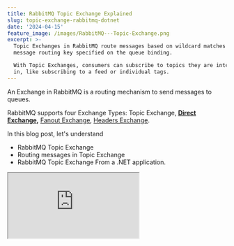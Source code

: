```yaml
---
title: RabbitMQ Topic Exchange Explained
slug: topic-exchange-rabbitmq-dotnet
date: '2024-04-15'
feature_image: /images/RabbitMQ---Topic-Exchange.png
excerpt: >-
  Topic Exchanges in RabbitMQ route messages based on wildcard matches on the
  message routing key specified on the queue binding.

  With Topic Exchanges, consumers can subscribe to topics they are interested
  in, like subscribing to a feed or individual tags.
---
```

An Exchange in RabbitMQ is a routing mechanism to send messages to queues.

RabbitMQ supports four Exchange Types: Topic Exchange, [**Direct Exchange**](/blog/direct-exchange-rabbitmq-dotnet/)**,** [Fanout Exchange](/blog/fanout-exchange-rabbitmq-dotnet/), [Headers Exchange](/blog/headers-exchange-rabbitmq-dotnet/).

In this blog post, let's understand

-   RabbitMQ Topic Exchange
-   Routing messages in Topic Exchange
-   RabbitMQ Topic Exchange From a .NET application.

<iframe src="https://www.youtube.com/embed/bX0wmezRomI?feature=oembed" />

I use [Amazon MQ](https://aws.amazon.com/amazon-mq/?ref=rahulpnath.com), a managed message broker service that supports ActiveMQ and RabbitMQ engine types, to host my RabbitMQ instance. However, you can use [one of the various options that RabbitMQ provides](https://www.rabbitmq.com/download.html?ref=rahulpnath.com) to host your instance,

_This article is sponsored by AWS and is part of my_ [_RabbitMQ Series_](/blog/tag/rabbitmq/)_._

## What is a RabbitMQ Topic Exchange?

Topic Exchanges in RabbitMQ route messages based on wildcard matches on the message routing key specified on the queue binding.

With Topic Exchanges, consumers can subscribe to topics they are interested in, like subscribing to a feed or individual tags.

Messages matching the criteria are sent to the appropriate queue.

> _If no bindings use wildcards, a Topic Exchange behaves like a Direct Exchange and you are better off using that._

## Message Routing in RabbitMQ Topic Exchange

Topic exchanges route messages to one or many queues based on matching between a message routing key and the pattern on the Exchange binding key.

You can use wildcards when specifying a Binding key, and all messages with a routing key matching the wildcard are considered matches.

![](/images/image-4.png)

The message routing key in a Topic Exchange is usually a list of words delimited by dots. This makes it easy to use wildcards to filter messages. e.g. _color.orange, aus.nsw.syd, stock.usd.nyse_ etc

### Binding Wildcards in Topic Exchange

When specifying the binding key, you can use two wildcard formats.

-   \# (Hash) → Matches zero or more words
-   \* (Star) → Match one word

For example let's say we have messages sent to the queue for a Weather API application. The routing key takes the format of _country.state.city_ codes (_aus.nsw.syd_).

If a consumer is interested in all messages for the NSW state in Australia, it can specify the binding with key _aus.nsw.\*._ This sends all messages with 'aus.nsw' to that.

Similarly, if a consumer is interested in all messages on Australia, it can specify '_aus.#_', which matches any message that starts with the aus. prefix.

## RabbitMQ Topic Exchange From .NET

We will use a NuGet package, [RabbitMQ.Client](https://www.nuget.org/packages/RabbitMQ.Client?ref=rahulpnath.com), to connect and send/receive messages from RabbitMQ.

If you are new to building RabbitMQ from .NET applications, check out the Getting Started article below.

<PostCard 
  title="Amazon MQ RabbitMQ: A Reliable Messaging Solution for Your .NET Projects"
  description="RabbitMQ is a powerful open-source message broker facilitating communication between systems or applications. Let’s learn how to get started using RabbitMQ on Amazon MQ from .NET application."
  slug="amazon-mq-rabbitmq-dotnet/"
  image="/images/rabbit-mq-dotnet.png"
/>

### Create and Send Messages to RabbitMQ Topic Exchange From .NET

Exchanges are created using the Channel.

The `ExchangeDeclare` the method takes in an exchange name and its type. Below is an example of creating a RabbitMQ Topic Exchange in .NET.

```csharp
var factory = new ConnectionFactory()
{
    Uri = new Uri("YOUR RABBIT INSTANCE URI"),
    Port = 5671,
    UserName = "<USERNAME FROM CONFIGURATION FILE>",
    Password = "<PASSWORD FROM CONFIGURATION FILE>"
};

using var connection = factory.CreateConnection();
using var channel = connection.CreateModel();

var exchangeName = "weather_topic";
channel.ExchangeDeclare(exchangeName, ExchangeType.Topic);
```

When sending a message, the sender specifies the Exchange and the routing key.

```csharp
var body = Encoding.UTF8.GetBytes(message);
channel.BasicPublish(exchangeName, routingKey, null, body);
```

### Set up Binding on RabbitMQ Topic Exchange From .NET

Messages are routed to Queues from Exchanges using the Binding information.

To create a Queue, use the `QueueDeclare` method. It will create a new Queue only if one doesn't exist with the same name.

```csahrp
var factory = new ConnectionFactory()
{
    Uri = new Uri("YOUR RABBIT INSTANCE URI"),
    Port = 5671,
    UserName = "<USERNAME FROM CONFIGURATION FILE>",
    Password = "<PASSWORD FROM CONFIGURATION FILE>"
};

using var connection = factory.CreateConnection();
using var channel = connection.CreateModel();

var queueName = "nsw";
channel.QueueDeclare(queueName, false, false, false, null);
channel.QueueBind(queueName, "weather_topic", "aus.nsw.*");
```

The above code sets up a queue `nsw` with a binding on the `weather_topic` exchange with a binding key `aus.nws.*` that filters all messages for NSW state in Australia.

![](/images/image-5.png)

AWS MQ RabbitMQ Management Console shows a Topic Exchange with the two bindings using wildcards.

To set up a Queue to capture all messages to Australia, let's create a new queue `aus` with the binding using the # (hash) wildcard, as shown below.

```csharp
var queueName = "aus";
channel.QueueDeclare(queueName, false, false, false, null);
channel.QueueBind(queueName, "weather_topic", "aus.#");
```

Whenever a message comes to the exchange for any state in Australia, a copy gets routed to the `aus` queue. Similarly, when a message arrives for any city in `nsw`, a copy gets sent to both `aus` and `nsw` queue.

![](/images/rabbitmq-topic-exchange-demo.gif)

RabbitMQ Topic Exchange demo using different wildcard options.
